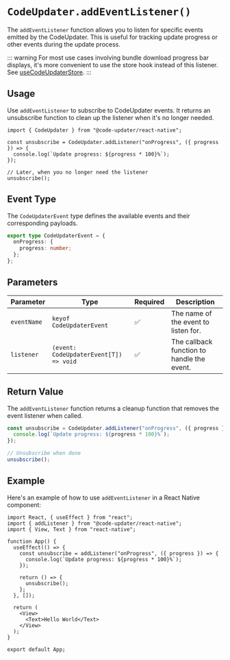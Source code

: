 # `CodeUpdater.addEventListener()`

The `addEventListener` function allows you to listen for specific events emitted by the CodeUpdater. This is useful for tracking update progress or other events during the update process.

::: warning
For most use cases involving bundle download progress bar displays, it's more convenient to use the store hook instead of this listener. See [useCodeUpdaterStore](./useCodeUpdaterStore.mdx).
:::

## Usage

Use `addEventListener` to subscribe to CodeUpdater events. It returns an unsubscribe function to clean up the listener when it's no longer needed.

```tsx
import { CodeUpdater } from "@code-updater/react-native";

const unsubscribe = CodeUpdater.addListener("onProgress", ({ progress }) => {
  console.log(`Update progress: ${progress * 100}%`);
});

// Later, when you no longer need the listener
unsubscribe();
```

## Event Type

The `CodeUpdaterEvent` type defines the available events and their corresponding payloads.

```typescript
export type CodeUpdaterEvent = {
  onProgress: {
    progress: number;
  };
};
```

## Parameters

| Parameter   | Type                                  | Required | Description                                 |
|-------------|---------------------------------------|----------|---------------------------------------------|
| `eventName` | `keyof CodeUpdaterEvent`                | ✅        | The name of the event to listen for.          |
| `listener`  | `(event: CodeUpdaterEvent[T]) => void` | ✅        | The callback function to handle the event.    |

## Return Value

The `addEventListener` function returns a cleanup function that removes the event listener when called.

```typescript
const unsubscribe = CodeUpdater.addListener("onProgress", ({ progress }) => {
  console.log(`Update progress: ${progress * 100}%`);
});

// Unsubscribe when done
unsubscribe();
```

## Example

Here's an example of how to use `addEventListener` in a React Native component:

```tsx
import React, { useEffect } from "react";
import { addListener } from "@code-updater/react-native";
import { View, Text } from "react-native";

function App() {
  useEffect(() => {
    const unsubscribe = addListener("onProgress", ({ progress }) => {
      console.log(`Update progress: ${progress * 100}%`);
    });

    return () => {
      unsubscribe();
    };
  }, []);

  return (
    <View>
      <Text>Hello World</Text>
    </View>
  );
}

export default App;
```
